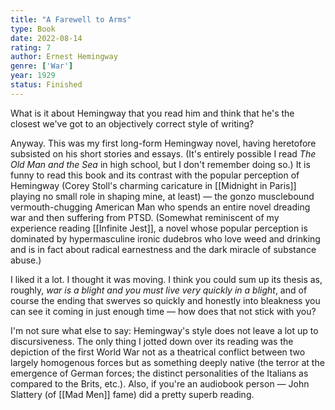 ```yaml
---
title: "A Farewell to Arms"
type: Book
date: 2022-08-14
rating: 7
author: Ernest Hemingway
genre: ['War']
year: 1929
status: Finished
---
```


What is it about Hemingway that you read him and think that he's the closest we've got to an objectively correct style of writing? 

Anyway. This was my first long-form Hemingway novel, having heretofore subsisted on his short stories and essays. (It's entirely possible I read *The Old Man and the Sea* in high school, but I don't remember doing so.) It is funny to read this book and its contrast with the popular perception of Hemingway (Corey Stoll's charming caricature in [[Midnight in Paris]] playing no small role in shaping mine, at least) — the gonzo musclebound vermouth-chugging American Man who spends an entire novel dreading war and then suffering from PTSD. (Somewhat reminiscent of my experience reading [[Infinite Jest]], a novel whose popular perception is dominated by hypermasculine ironic dudebros who love weed and drinking and is in fact about radical earnestness and the dark miracle of substance abuse.)

I liked it a lot. I thought it was moving. I think you could sum up its thesis as, roughly, *war is a blight and you must live very quickly in a blight*, and of course the ending that swerves so quickly and honestly into bleakness you can see it coming in just enough time — how does that not stick with you? 

I'm not sure what else to say: Hemingway's style does not leave a lot up to discursiveness. The only thing I jotted down over its reading was the depiction of the first World War not as a theatrical conflict between two largely homogenous forces but as something deeply native (the terror at the emergence of German forces; the distinct personalities of the Italians as compared to the Brits, etc.). Also, if you're an audiobook person — John Slattery (of [[Mad Men]] fame) did a pretty superb reading.
